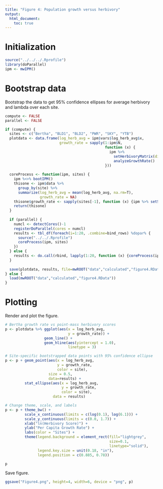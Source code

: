 ```yaml
---
title: "Figure 4: Population growth versus herbivory"
output: 
  html_document:
    toc: true
---
```


# Initialization

```r
source("../../../.Rprofile")
library(doParallel)
ipm <- mwIPM()
```

# Bootstrap data
Bootstrap the data to get 95% confidence ellipses for average herbivory and lambda over each site.
```r
compute <- FALSE
parallel <- FALSE

if (compute) {
  sites <- c("Bertha", "BLD1", "BLD2", "PWR", "SKY", "YTB")
  plotdata <- data.frame(log_herb_avg = ipm$vars$log_herb_avg$x,
                         growth_rate = sapply(1:ipm$N, 
                                              function (x) { 
                                                ipm %>% 
                                                  setHerbivoryMatrix(dist.herb = c(rep(0,x-1), 1/ipm$vars$log_herb_avg$dx, rep(0,ipm$N-x))) %>% 
                                                  analyzeGrowthRate()
                                              }))
  
  coreProcess <- function(ipm, sites) {
    ipm %<>% bootIPM()
    thisone <- ipm$data %>% 
      group_by(site) %>% 
      summarize(log_herb_avg = mean(log_herb_avg, na.rm=T), 
                growth_rate = NA)
    thisone$growth_rate <- sapply(sites[-1], function (x) {ipm %>% setSite(x) %>% analyzeGrowthRate()})
    return(thisone)
  }
  
  if (parallel) {
    numcl <- detectCores()-1
    registerDoParallel(cores = numcl)
    results <- tbl_df(foreach(i=1:20, .combine=bind_rows) %dopar% {
      source("../../.Rprofile")
      coreProcess(ipm, sites)
    })
  } else {
    results <- do.call(rbind, lapply(1:20, function (x) {coreProcess(ipm, sites)}))
  }
  
  save(plotdata, results, file=mwROOT("data","calculated","figure4.RData"))
} else {
  load(mwROOT("data","calculated","figure4.RData"))
}
```

# Plotting

Render and plot the figure.
```r
# Bertha growth rate vs point-mass herbivory scores
p <- plotdata %>% ggplot(aes(x = log_herb_avg,
                             y = growth_rate)) +
                  geom_line() + 
                  geom_hline(aes(yintercept = 1.0), 
                             linetype = 3)

# Site-specific bootstrapped data points with 95% confidence ellipse
p <- p + geom_point(aes(x = log_herb_avg, 
                        y = growth_rate, 
                        color = site), 
                    size = 0.5,
                    data=results) + 
         stat_ellipse(aes(x = log_herb_avg, 
                          y = growth_rate, 
                          color = site), 
                      data = results)

# Change theme, scale, and labels
p <- p + theme_bw() +
         scale_x_continuous(limits = c(log(0.1), log(6.1))) + 
         scale_y_continuous(limits = c(0.0, 1.7)) + 
         xlab("ln(Herbivory Score)") +
         ylab("Per Capita Growth Rate") + 
         labs(color = "Sites") + 
         theme(legend.background = element_rect(fill="lightgrey",
                                                size=0.1,
                                                linetype="solid"),
               legend.key.size = unit(0.18, "in"),
               legend.position = c(0.885, 0.78))

p
```

Save figure.
```r
ggsave("Figure4.png", height=4, width=6, device = "png", p)
```